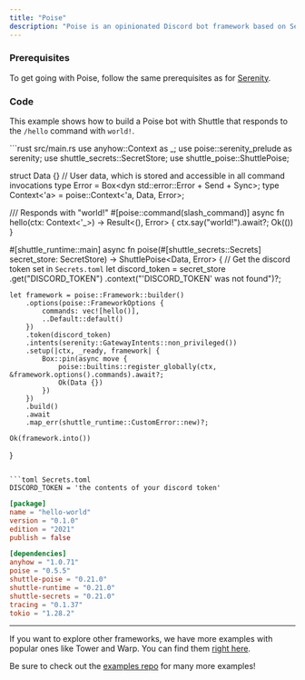 ```yaml
---
title: "Poise"
description: "Poise is an opinionated Discord bot framework based on Serenity with good support for slash commands."
---
```


### Prerequisites

To get going with Poise, follow the same prerequisites as for [Serenity](./serenity).

### Code

This example shows how to build a Poise bot with Shuttle that responds to the `/hello` command with `world!`.

<CodeGroup>
```rust src/main.rs
use anyhow::Context as _;
use poise::serenity_prelude as serenity;
use shuttle_secrets::SecretStore;
use shuttle_poise::ShuttlePoise;

struct Data {} // User data, which is stored and accessible in all command invocations
type Error = Box<dyn std::error::Error + Send + Sync>;
type Context<'a> = poise::Context<'a, Data, Error>;

/// Responds with "world!"
#[poise::command(slash_command)]
async fn hello(ctx: Context<'_>) -> Result<(), Error> {
    ctx.say("world!").await?;
    Ok(())
}

#[shuttle_runtime::main]
async fn poise(#[shuttle_secrets::Secrets] secret_store: SecretStore) -> ShuttlePoise<Data, Error> {
    // Get the discord token set in `Secrets.toml`
    let discord_token = secret_store
        .get("DISCORD_TOKEN")
        .context("'DISCORD_TOKEN' was not found")?;

    let framework = poise::Framework::builder()
        .options(poise::FrameworkOptions {
            commands: vec![hello()],
            ..Default::default()
        })
        .token(discord_token)
        .intents(serenity::GatewayIntents::non_privileged())
        .setup(|ctx, _ready, framework| {
            Box::pin(async move {
                poise::builtins::register_globally(ctx, &framework.options().commands).await?;
                Ok(Data {})
            })
        })
        .build()
        .await
        .map_err(shuttle_runtime::CustomError::new)?;

    Ok(framework.into())
}
```

```toml Secrets.toml
DISCORD_TOKEN = 'the contents of your discord token'
```

```toml Cargo.toml
[package]
name = "hello-world"
version = "0.1.0"
edition = "2021"
publish = false

[dependencies]
anyhow = "1.0.71"
poise = "0.5.5"
shuttle-poise = "0.21.0"
shuttle-runtime = "0.21.0"
shuttle-secrets = "0.21.0"
tracing = "0.1.37"
tokio = "1.28.2"
```
</CodeGroup>

---
<Tip> If you want to explore other frameworks, we have more examples with popular ones like Tower and Warp. You can find them [right here](../examples/other). </Tip>

<Tip> Be sure to check out the [examples repo](https://github.com/shuttle-hq/shuttle-examples) for many more examples! </Tip>
